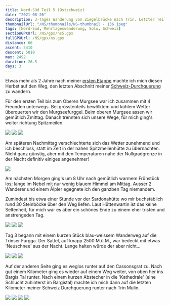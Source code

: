 ```yaml
---
title: Nord-Süd Teil 5 (Ostschweiz)
date: "2021-08-26"
description: 3-Tages Wanderung von Ziegelbrücke nach Trin. Letzter Teil meiner Schweiz-Durchquerung.
thumbnailUrl: "/NS/thumbnails/NS-thumbnail - 136.jpeg"
tags: [Nord-Süd, Mehrtageswanderung, Solo, Schweiz]
sectionGPXUrl: /NS/gpx/ns5.gpx
fullGPXUrl: /NS/gpx/ns.gpx
distance: 66
ascent: 5410
descent: 5010
max: 2492
duration: 26.5
days: 3
---
```


Etwas mehr als 2 Jahre nach meiner <a href="/blog/2019-06-01-nord-sud-1">ersten Etappe</a> machte ich mich diesen Herbst auf den Weg, den letzten Abschnitt meiner <a href="/wanderungen#ns">Schweiz-Durchquerung</a> zu wandern.

Für den ersten Teil bis zum Oberen Murgsee war ich zusammen mit 4 Freunden unterwegs. Bei grösstenteils bewölktem und kühlem Wetter überquerten wir den Murgseefurggel. Beim oberen Murgsee assen wir gemütlich Zmittag. Danach trennten sich unsere Wege, für mich ging's weiter richtung Spitzmeilen.

<Img src="/NS/126.jpeg" d="Blick zurück zum Mürtschenstock" />
<Img src="/NS/olz2.jpg" d="Kurzer Abstieg zum oberen Murgsee" />
<Img src="/NS/olz.jpg" d="Verabschiedung am oberen Murgsee." />

Am späteren Nachmittag verschlechterte sich das Wetter zunehmend und ich beschloss, statt im Zelt in der nahen Spitzmeilenhütte zu übernachten. Nicht ganz günstig, aber mit den Temperaturen nahe der Nullgradgrenze in der Nacht definitiv einiges angenehmer!

<Img
	src="/NS/130.jpeg"
	d="Leider noch zu früh um das Zelt hier aufzuschlagen bei den Chammseeli (2164 M.ü.M.)"
/>

Am nächsten Morgen ging's um 8 Uhr nach gemütlich warmem Frühstück los; lange im Nebel mit nur wenig blauem Himmel am Mittag. Ausser 2 Wanderer und einem Älpler egegnete ich den ganzben Tag niemandem.

Zumindest bis etwa einer Stunde vor der Sardonahütte wo mir buchstäblich rund 30 Steinböcke über den Weg liefen. Laut Hüttenwartin ist das keine Seltenheit, für mich war es aber ein schönes Ende zu einem eher tristen und anstrengeden Tag.

<Img src="/NS/136.jpeg" d="Karstgestein nahe der Spitzmeilenhütte" />
<Img src="/NS/138.jpeg" d="Erster blauer Fleck des Tages" />
<Img
	src="/NS/157.jpeg"
	d="4 der etwa 30 Steinböcke die mir vor der Sardonahütte buchstäblich über den Weg liefen"
/>

Tag 3 begann mit einem kurzen Stück blau-weissem Wanderweg auf die Trinser Furgga. Der Sattel, auf knapp 2500 M.ü.M., war bedeckt mit etwas 'Neuschnee' aus der Nacht. Lange halten würde der aber nicht...

<Img
	src="/NS/162.jpeg"
	d="Zweiter (und letzter) Blau-Weisser Abschnit auf meiner Schweiz-Durchquerung"
/>
<Img src="/NS/168.jpeg" d="Morgenstimmung im Weisstannental" />
<Img src="/NS/175.jpeg" d="'Neuschnee' auf der Trinser Furgga (2492 M.ü.M.)" />

Auf der anderen Seite ging es weglos runter auf den Cassonsgrat zu. Nach gut einem Kilometer ging es wieder auf einem Weg weiter, von oben her ins Bargis Tal runter. Nach einem kurzen Abstecher in die 'Kathedrale' (eine Schlucht zuhinterst im Bargistal) machte ich mich dann auf die letzten Kilometer meiner Schweiz Durchquerung runter nach Trin Mulin.

<Img src="/NS/177.jpeg" d="Der Cassonsgrat von hinten" />
<Img src="/NS/181.jpeg" d="Die 'Kathedrale' zu hinterst im Bargistal" />
<Img src="/NS/183.jpeg" d="Oberes Bargistal" />
<Img src="/NS/184.jpeg" d="" />
